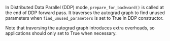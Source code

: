 In Distributed Data Parallel (DDP) mode, `prepare_for_backward()` is called at the end of DDP forward pass. It traverses the autograd graph to find unused parameters when `find_unused_parameters` is set to True in DDP constructor.

Note that traversing the autograd graph introduces extra overheads, so applications should only set to True when necessary.